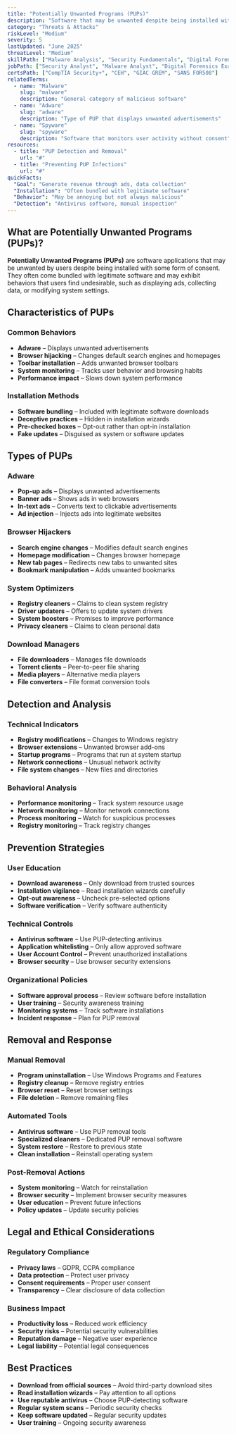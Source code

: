 ```yaml
---
title: "Potentially Unwanted Programs (PUPs)"
description: "Software that may be unwanted despite being installed with user consent, often bundled with legitimate applications"
category: "Threats & Attacks"
riskLevel: "Medium"
severity: 5
lastUpdated: "June 2025"
threatLevel: "Medium"
skillPath: ["Malware Analysis", "Security Fundamentals", "Digital Forensics", "Threat Intelligence"]
jobPath: ["Security Analyst", "Malware Analyst", "Digital Forensics Examiner", "Threat Intelligence Analyst"]
certsPath: ["CompTIA Security+", "CEH", "GIAC GREM", "SANS FOR508"]
relatedTerms:
  - name: "Malware"
    slug: "malware"
    description: "General category of malicious software"
  - name: "Adware"
    slug: "adware"
    description: "Type of PUP that displays unwanted advertisements"
  - name: "Spyware"
    slug: "spyware"
    description: "Software that monitors user activity without consent"
resources:
  - title: "PUP Detection and Removal"
    url: "#"
  - title: "Preventing PUP Infections"
    url: "#"
quickFacts:
  "Goal": "Generate revenue through ads, data collection"
  "Installation": "Often bundled with legitimate software"
  "Behavior": "May be annoying but not always malicious"
  "Detection": "Antivirus software, manual inspection"
---
```


## What are Potentially Unwanted Programs (PUPs)?

**Potentially Unwanted Programs (PUPs)** are software applications that may be unwanted by users despite being installed with some form of consent. They often come bundled with legitimate software and may exhibit behaviors that users find undesirable, such as displaying ads, collecting data, or modifying system settings.

## Characteristics of PUPs

### **Common Behaviors**
- **Adware** – Displays unwanted advertisements
- **Browser hijacking** – Changes default search engines and homepages
- **Toolbar installation** – Adds unwanted browser toolbars
- **System monitoring** – Tracks user behavior and browsing habits
- **Performance impact** – Slows down system performance

### **Installation Methods**
- **Software bundling** – Included with legitimate software downloads
- **Deceptive practices** – Hidden in installation wizards
- **Pre-checked boxes** – Opt-out rather than opt-in installation
- **Fake updates** – Disguised as system or software updates

## Types of PUPs

### **Adware**
- **Pop-up ads** – Displays unwanted advertisements
- **Banner ads** – Shows ads in web browsers
- **In-text ads** – Converts text to clickable advertisements
- **Ad injection** – Injects ads into legitimate websites

### **Browser Hijackers**
- **Search engine changes** – Modifies default search engines
- **Homepage modification** – Changes browser homepage
- **New tab pages** – Redirects new tabs to unwanted sites
- **Bookmark manipulation** – Adds unwanted bookmarks

### **System Optimizers**
- **Registry cleaners** – Claims to clean system registry
- **Driver updaters** – Offers to update system drivers
- **System boosters** – Promises to improve performance
- **Privacy cleaners** – Claims to clean personal data

### **Download Managers**
- **File downloaders** – Manages file downloads
- **Torrent clients** – Peer-to-peer file sharing
- **Media players** – Alternative media players
- **File converters** – File format conversion tools

## Detection and Analysis

### **Technical Indicators**
- **Registry modifications** – Changes to Windows registry
- **Browser extensions** – Unwanted browser add-ons
- **Startup programs** – Programs that run at system startup
- **Network connections** – Unusual network activity
- **File system changes** – New files and directories

### **Behavioral Analysis**
- **Performance monitoring** – Track system resource usage
- **Network monitoring** – Monitor network connections
- **Process monitoring** – Watch for suspicious processes
- **Registry monitoring** – Track registry changes

## Prevention Strategies

### **User Education**
- **Download awareness** – Only download from trusted sources
- **Installation vigilance** – Read installation wizards carefully
- **Opt-out awareness** – Uncheck pre-selected options
- **Software verification** – Verify software authenticity

### **Technical Controls**
- **Antivirus software** – Use PUP-detecting antivirus
- **Application whitelisting** – Only allow approved software
- **User Account Control** – Prevent unauthorized installations
- **Browser security** – Use browser security extensions

### **Organizational Policies**
- **Software approval process** – Review software before installation
- **User training** – Security awareness training
- **Monitoring systems** – Track software installations
- **Incident response** – Plan for PUP removal

## Removal and Response

### **Manual Removal**
- **Program uninstallation** – Use Windows Programs and Features
- **Registry cleanup** – Remove registry entries
- **Browser reset** – Reset browser settings
- **File deletion** – Remove remaining files

### **Automated Tools**
- **Antivirus software** – Use PUP removal tools
- **Specialized cleaners** – Dedicated PUP removal software
- **System restore** – Restore to previous state
- **Clean installation** – Reinstall operating system

### **Post-Removal Actions**
- **System monitoring** – Watch for reinstallation
- **Browser security** – Implement browser security measures
- **User education** – Prevent future infections
- **Policy updates** – Update security policies

## Legal and Ethical Considerations

### **Regulatory Compliance**
- **Privacy laws** – GDPR, CCPA compliance
- **Data protection** – Protect user privacy
- **Consent requirements** – Proper user consent
- **Transparency** – Clear disclosure of data collection

### **Business Impact**
- **Productivity loss** – Reduced work efficiency
- **Security risks** – Potential security vulnerabilities
- **Reputation damage** – Negative user experience
- **Legal liability** – Potential legal consequences

## Best Practices

- **Download from official sources** – Avoid third-party download sites
- **Read installation wizards** – Pay attention to all options
- **Use reputable antivirus** – Choose PUP-detecting software
- **Regular system scans** – Periodic security checks
- **Keep software updated** – Regular security updates
- **User training** – Ongoing security awareness 